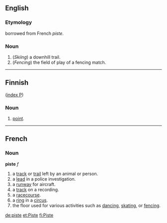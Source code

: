 ==English==
===Etymology===
borrowed from French ''piste''.

===Noun===

# (''Skiing'') a downhill trail.
# (''Fencing'') the field of play of a fencing match.

----
==Finnish==
([[Wiktionary:Finnish_index_p|index P]])

===Noun===

# [[point]].

----
==French==
===Noun===
'''piste''' ''f''

# a [[track]] or [[trail]] left by an animal or person.
# a [[lead]] in a police investigation.
# a [[runway]] for aircraft.
# a [[track]] on a recording.
# a [[racecourse]].
# a [[ring]] in a [[circus]].
# the floor used for various activities such as [[dancing]], [[skating]], or [[fencing]].

[[de:piste]]
[[et:Piste]]
[[fi:Piste]]